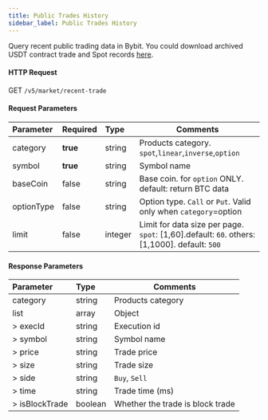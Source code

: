 ```yaml
---
title: Public Trades History
sidebar_label: Public Trades History
---
```


Query recent public trading data in Bybit. You could download archived USDT contract trade and Spot records <a href="https://public.bybit.com/trading/">here</a>.

#### HTTP Request
GET `/v5/market/recent-trade`

#### Request Parameters
| Parameter | Required | Type | Comments|
|:----- |:-------|:-----|------ |
|category |**true** |string |Products category. `spot`,`linear`,`inverse`,`option` |
|symbol |**true** |string |Symbol name|
|baseCoin |false |string |Base coin. for `option` ONLY. default: return BTC data|
|optionType |false |string |Option type. `Call` or `Put`. Valid only when `category`=option|
|limit |false |integer |Limit for data size per page. `spot`: [1,60].default: `60`. others: [1,1000]. default: `500`|

#### Response Parameters
| Parameter | Type | Comments|
|:----- |:-----|----- |
|category |string |Products category |
|list |array |Object |
|> execId |string |Execution id |
|> symbol |string |Symbol name |
|> price |string |Trade price |
|> size |string |Trade size |
|> side |string |`Buy`, `Sell` |
|> time |string |Trade time (ms) |
|> isBlockTrade |boolean |Whether the trade is block trade |
